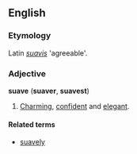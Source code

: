 ==English==

===Etymology===
Latin ''[[suavis]]'' 'agreeable'.

===Adjective===
'''suave''' ('''suaver''', '''suavest''')
# [[Charming]], [[confident]] and [[elegant]].

====Related terms====
*[[suavely]]
